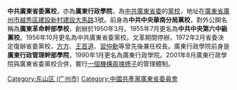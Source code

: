 {{Unreferenced|time=2020-09-19T06:47:30+00:00}}
'''中共廣東省委黨校'''，亦為'''廣東行政學院'''，為[[中共廣東省委|中共廣東省委]]的[[中共中央黨校|黨校]]，地址在[[廣東省|廣東省]][[廣州市|廣州市]][[越秀區|越秀區]][[建設新村|建設新村]][[建設大馬路|建設大馬路]]3號。前身為'''中共中央華南分局黨校'''，對外公開名稱為'''廣東革命幹部學校'''，創辦於1950年3月。1955年7月更名為'''中共中央第六中級黨校'''。1956年10月更名為中共廣東省委黨校。文革期間停辦，1972年2月省委決定復辦省委黨校，[[方方_(政治人物)|方方]]、[[王首道|王首道]]、[[習仲勳|習仲勳]]等曾先後兼任校長。廣東行政學院前身是'''廣東行政管理幹部學院'''，1990年1月更名為廣東行政學院。2001年8月廣東行政學院與廣東省委黨校合併，實行[[一個機構兩塊牌子|一個機構兩塊牌子]]的管理體制。
{{GZ-stub}}{{coord|23.1352|113.2756|display=title}}
[[Category:东山区_(广州市)|Category:东山区 (广州市)]]
[[Category:中國共產黨廣東省委員會|Category:中國共產黨廣東省委員會]]